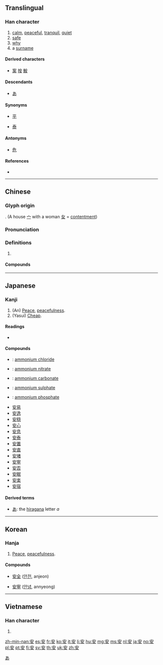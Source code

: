 ==Translingual==
{{stroke order|type=animate}}
{{character info/new}}

===Han character===
{{Han char|rn=40|rad=宀|as=03|sn=6|four=30404|canj=JV|ids=⿱宀女}}

# [[calm]], [[peaceful]], [[tranquil]], [[quiet]]
# [[safe]]
# [[why]]
# a [[surname]]

====Derived characters====
* [[案]] [[按]] [[鮟]]

====Descendants====
* [[あ]]

====Synonyms====
* {{sense|calm}} [[平]]
* {{sense|tranquil}} [[泰]]

====Antonyms====
* {{sense|safe}} [[危]]

====References====
* {{Han ref|kx=0282.080|dkj=07072|dj=0552.050|hdz=20913.090|uh=5B89|ud=23433|bh=A677|bd=42615}}

----

==Chinese==
{{zh-forms}}

===Glyph origin===
{{Han etyl}}
{{Han compound|宀|女|ls=ic}}. (A house [[宀]] with a woman [[女]] = [[contentment]])

===Pronunciation===
{{zh-pron
|m=ān
|c=on1,ngon1
|h=pfs=ôn
|mn=an
|mc=y
|oc=y
|ma=Zh-an.ogg
|mna=Taiwanese-The_Vowel_a.ogg
|cat=a,adv,pn
}}

===Definitions===
{{zh-hanzi}}

# {{rfdef|lang=zh}}

====Compounds====

{{der5
|{{zh-l|安邦定國}}
|{{zh-l|安不上}}
|{{zh-l|安步當車}}
|{{zh-l|安插}}
|{{zh-l|安道爾}}
|{{zh-l|安德魯}}
|{{zh-l|安抵}}
|{{zh-l|安定}}
|{{zh-l|安堵}}
|{{zh-l|安頓}}
|{{zh-l|安放}}
|{{zh-l|安分}}
|{{zh-l|安分守己}}
|{{zh-l|安撫}}
|{{zh-l|安咐}}
|{{zh-l|安哥拉}}
|{{zh-l|安好}}
|{{zh-l|安家}}
|{{zh-l|安家費}}
|{{zh-l|安家立業}}
|{{zh-l|安家落戶}}
|{{zh-l|安靜}}
|{{zh-l|安居}}
|{{zh-l|安居工程}}
|{{zh-l|安居樂業}}
|{{zh-l|安康}}
|{{zh-l|安拉}}
|{{zh-l|安樂}}
|{{zh-l|安樂死}}
|{{zh-l|安樂窩}}
|{{zh-l|安樂椅}}
|{{zh-l|安理會}}
|{{zh-l|安眠}}
|{{zh-l|安眠藥}}
|{{zh-l|安民}}
|{{zh-l|安民告示}}
|{{zh-l|安那其主義}}
|{{zh-l|安寧}}
|{{zh-l|安排}}
|{{zh-l|安培}}
|{{zh-l|安培計}}
|{{zh-l|安培小時}}
|{{zh-l|安貧樂道}}
|{{zh-l|安寢}}
|{{zh-l|安全}}
|{{zh-l|安全玻璃}}
|{{zh-l|安全帶}}
|{{zh-l|安全島}}
|{{zh-l|安全燈}}
|{{zh-l|安全電壓}}
|{{zh-l|安全閥}}
|{{zh-l|安全理事會}}
|{{zh-l|安全帽}}
|{{zh-l|安全門}}
|{{zh-l|安全剃刀}}
|{{zh-l|安全係數}}
|{{zh-l|安然}}
|{{zh-l|安然無恙}}
|{{zh-l|安如磐石}}
|{{zh-l|安如泰山}}
|{{zh-l|安設}}
|{{zh-l|安身}}
|{{zh-l|安身立命}}
|{{zh-l|安神}}
|{{zh-l|安生}}
|{{zh-l|安適}}
|{{zh-l|安舒}}
|{{zh-l|安睡}}
|{{zh-l|安泰}}
|{{zh-l|安提瓜和巴布達}}
|{{zh-l|安恬}}
|{{zh-l|安土重遷}}
|{{zh-l|安妥}}
|{{zh-l|安危}}
|{{zh-l|安慰}}
|{{zh-l|安穩}}
|{{zh-l|安息}}
|{{zh-l|安息日}}
|{{zh-l|安息香}}
|{{zh-l|安息香酸}}
|{{zh-l|安閒}}
|{{zh-l|安詳}}
|{{zh-l|安享}}
|{{zh-l|安歇}}
|{{zh-l|安心}}
|{{zh-l|安心落意}}
|{{zh-l|安逸}}, {{zh-l|安佚}}
|{{zh-l|安營}}
|{{zh-l|安營扎寨}}
|{{zh-l|安於}}
|{{zh-l|安葬}}
|{{zh-l|安扎}}
|{{zh-l|安枕}}
|{{zh-l|安知}}
|{{zh-l|安之若素}}
|{{zh-l|安置}}
|{{zh-l|安裝}}
}}

----

==Japanese==

===Kanji===
{{ja-kanji|grade=3|rs=宀03安}}

# (An) [[peace|Peace]], [[peacefulness]].
# (Yasui) [[cheap|Cheap]].

====Readings====
* {{ja-readings|goon=[[あん]] (an)|kanon=[[あん]] (an)|kun=[[やすい]] (yasui), [[やすらか]] (yasuraka), [[やすんじる]] (yasunjiru), [[いずくんぞ]] (izukunzo)|nanori=[[あ]] (a)}}

====Compounds====
{{der-top|Compounds}}
* {{ja-r|塩安|えんあん}}: [[ammonium chloride]]
* {{ja-r|硝安|しょうあん}}: [[ammonium nitrate]]
* {{ja-r|炭安|たんあん}}: [[ammonium carbonate]]
* {{ja-r|硫安|りゅうあん}}: [[ammonium sulphate]]
* {{ja-r|燐安|りんあん}}: [[ammonium phosphate]]
* [[安易]]
* [[安逸]]
* [[安穏]]
* [[安心]]
* [[安息]]
* [[安泰]]
* [[安置]]
* [[安直]]
* [[安堵]]
* [[安寧]]
* [[安否]]
* [[安眠]]
* [[安楽]]
* [[安宿]]
{{der-bottom}}

====Derived terms====
* [[あ]]: the [[hiragana]] letter ''a''

[[Category:Han characters from which hiragana were derived|あ]]

----

==Korean==

===Hanja===
{{ko-hanja|hangeul=안|rv=an|mr=an}}

# [[peace|Peace]], [[peacefulness]].

====Compounds====
{{top2}}
* [[安全]] ([[안전]], anjeon)
{{mid2}}
* [[安寧]] ([[안녕]], annyeong)
{{bottom}}

----

==Vietnamese==

===Han character===
{{vi-hantu|[[an]], [[yên]]|rs=宀03}}

# {{defn|lang=vi|sort=宀03}}

[[zh-min-nan:安]]
[[es:安]]
[[fr:安]]
[[ko:安]]
[[it:安]]
[[li:安]]
[[hu:安]]
[[mg:安]]
[[ms:安]]
[[nl:安]]
[[ja:安]]
[[no:安]]
[[pl:安]]
[[pt:安]]
[[fi:安]]
[[sv:安]]
[[th:安]]
[[uk:安]]
[[zh:安]]
